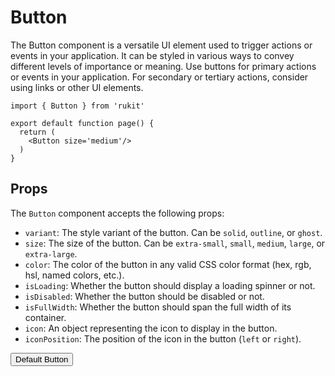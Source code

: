 
<Meta title="base/Button/Overview" component={Button} of={_Button} />

# Button
The Button component is a versatile UI element used to trigger actions or events in your application. It can be styled in various ways to convey different levels of importance or meaning. Use buttons for primary actions or events in your application. For secondary or tertiary actions, consider using links or other UI elements.

```tsx
import { Button } from 'rukit'

export default function page() {
  return (
    <Button size='medium'/>
  )
}

```

## Props

The `Button` component accepts the following props:

- `variant`: The style variant of the button. Can be `solid`, `outline`, or `ghost`.
- `size`: The size of the button. Can be `extra-small`, `small`, `medium`, `large`, or `extra-large`.
- `color`: The color of the button in any valid CSS color format (hex, rgb, hsl, named colors, etc.).
- `isLoading`: Whether the button should display a loading spinner or not.
- `isDisabled`: Whether the button should be disabled or not.
- `isFullWidth`: Whether the button should span the full width of its container.
- `icon`: An object representing the icon to display in the button.
- `iconPosition`: The position of the icon in the button (`left` or `right`).

<Canvas>
  <Story name="Default" teg={'autodocs'}>
    <Button>Default Button</Button>
  </Story>
</Canvas>
